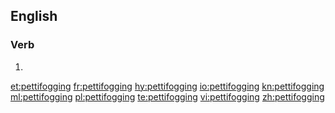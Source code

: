 ==English==

===Verb===
{{head|en}}

# {{present participle of|pettifog|lang=en}}

[[et:pettifogging]]
[[fr:pettifogging]]
[[hy:pettifogging]]
[[io:pettifogging]]
[[kn:pettifogging]]
[[ml:pettifogging]]
[[pl:pettifogging]]
[[te:pettifogging]]
[[vi:pettifogging]]
[[zh:pettifogging]]